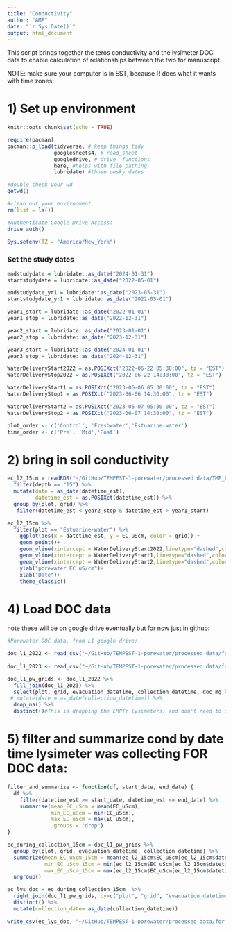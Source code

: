 ```yaml
---
title: "Conductivity"
author: "AMP"
date: "`r Sys.Date()`"
output: html_document
---
```


This script brings together the teros conductivity and the lysimeter DOC data to enable calculation of relationships between the two for manuscript. 

NOTE: make sure your computer is in EST, because R does what it wants with time zones: 

# 1) Set up environment

```r
knitr::opts_chunk$set(echo = TRUE)

require(pacman)
pacman::p_load(tidyverse, # keep things tidy
               googlesheets4, # read_sheet 
               googledrive, # drive_ functions
               here, #helps with file pathing 
               lubridate) #those pesky dates

#double check your wd
getwd()

#clean out your environment 
rm(list = ls())

#Authenticate Google Drive Access:
drive_auth()

Sys.setenv(TZ = "America/New_York")
```

### Set the study dates

```r
endstudydate = lubridate::as_date("2024-01-31")
startstudydate = lubridate::as_date("2022-05-01")

endstudydate_yr1 = lubridate::as_date("2023-05-31")
startstudydate_yr1 = lubridate::as_date("2022-05-01")

year1_start = lubridate::as_date("2022-01-01")
year1_stop = lubridate::as_date("2022-12-31")

year2_start = lubridate::as_date("2023-01-01")
year2_stop = lubridate::as_date("2023-12-31")

year3_start = lubridate::as_date("2024-01-01")
year3_stop = lubridate::as_date("2024-12-31")

WaterDeliveryStart2022 = as.POSIXct("2022-06-22 05:30:00", tz = "EST")
WaterDeliveryStop2022 = as.POSIXct("2022-06-22 14:30:00", tz = "EST")

WaterDeliveryStart1 = as.POSIXct("2023-06-06 05:30:00", tz = "EST")
WaterDeliveryStop1 = as.POSIXct("2023-06-06 14:30:00", tz = "EST")

WaterDeliveryStart2 = as.POSIXct("2023-06-07 05:30:00", tz = "EST")
WaterDeliveryStop2 = as.POSIXct("2023-06-07 14:30:00", tz = "EST")

plot_order <- c('Control', 'Freshwater','Estuarine-water')
time_order <- c('Pre', 'Mid','Post')
```



# 2) bring in soil conductivity

```r
ec_l2_15cm = readRDS("~/GitHub/TEMPEST-1-porewater/processed data/TMP_PW_L2_EC15cm_2022-2023.rds") %>%
  filter(depth == "15") %>%
  mutate(date = as_date(datetime_est),
         datetime_est = as.POSIXct(datetime_est)) %>%
  group_by(plot, grid) %>%
   filter(datetime_est < year2_stop & datetime_est > year1_start)

```

```r
ec_l2_15cm %>%
  filter(plot == "Estuarine-water") %>%
    ggplot(aes(x = datetime_est, y = EC_uScm, color = grid)) +
    geom_point()+
    geom_vline(xintercept = WaterDeliveryStart2022,linetype="dashed",color="grey")+ 
    geom_vline(xintercept = WaterDeliveryStart1,linetype="dashed",color="grey")+ 
    geom_vline(xintercept = WaterDeliveryStart2,linetype="dashed",color="grey")+
    ylab("porewater EC uS/cm")+
    xlab("Date")+
    theme_classic()
```


# 4) Load DOC data 

note these will be on google drive eventually but for now just in github:

```r
#Porewater DOC data, from L1 google drive: 

doc_l1_2022 <- read_csv("~/GitHub/TEMPEST-1-porewater/processed data/for_google_drive/TMP_PW_GRIDSONLY_NPOCTDN_2022_L1.csv")
  
doc_l1_2023 <- read_csv("~/GitHub/TEMPEST-1-porewater/processed data/for_google_drive/TMP_PW_GRIDSONLY_NPOCTDN_2023_L1.csv")

doc_l1_pw_grids <- doc_l1_2022 %>%
  full_join(doc_l1_2023) %>%
  select(plot, grid, evacuation_datetime, collection_datetime, doc_mg_l, tdn_mg_l) %>%
 # mutate(date = as_date(collection_datetime)) %>%
  drop_na() %>%
  distinct()#This is dropping the EMPTY lysimeters: and don't need to specify column here because the only ones with NAs are DOC or TDN and they are both NA at the same time.
```

# 5) filter and summarize cond by date time lysimeter was collecting FOR DOC data:

```r
filter_and_summarize <- function(df, start_date, end_date) {
  df %>%
    filter(datetime_est >= start_date, datetime_est <= end_date) %>%
    summarise(mean_EC_uScm = mean(EC_uScm),
              min_EC_uScm = min(EC_uScm),
              max_EC_uScm = max(EC_uScm),
              .groups = "drop") 
}

ec_during_collection_15cm = doc_l1_pw_grids %>%
  group_by(plot, grid, evacuation_datetime, collection_datetime) %>%
  summarize(mean_EC_uScm_15cm = mean(ec_l2_15cm$EC_uScm[ec_l2_15cm$datetime_est >= first(evacuation_datetime) & ec_l2_15cm$datetime_est <= first(collection_datetime)]),
            min_EC_uScm_15cm = min(ec_l2_15cm$EC_uScm[ec_l2_15cm$datetime_est >= first(evacuation_datetime) & ec_l2_15cm$datetime_est <= first(collection_datetime)]),
            max_EC_uScm_15cm = max(ec_l2_15cm$EC_uScm[ec_l2_15cm$datetime_est >= first(evacuation_datetime) & ec_l2_15cm$datetime_est <= first(collection_datetime)])) %>%
  ungroup()

ec_lys_doc = ec_during_collection_15cm  %>%
  right_join(doc_l1_pw_grids, by=c("plot", "grid", "evacuation_datetime", "collection_datetime")) %>%
  distinct() %>%
  mutate(collection_date= as_date(collection_datetime)) 
```


```r

write_csv(ec_lys_doc, "~/GitHub/TEMPEST-1-porewater/processed data/for_fluxes/Lysimeter_EC_DOC_forcorrelations.csv")
```


